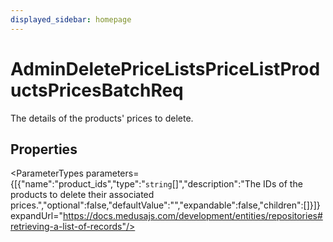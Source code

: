 ```yaml
---
displayed_sidebar: homepage
---
```



# AdminDeletePriceListsPriceListProductsPricesBatchReq

The details of the products' prices to delete.

## Properties

<ParameterTypes parameters={[{"name":"product_ids","type":"`string`[]","description":"The IDs of the products to delete their associated prices.","optional":false,"defaultValue":"","expandable":false,"children":[]}]} expandUrl="https://docs.medusajs.com/development/entities/repositories#retrieving-a-list-of-records"/>
